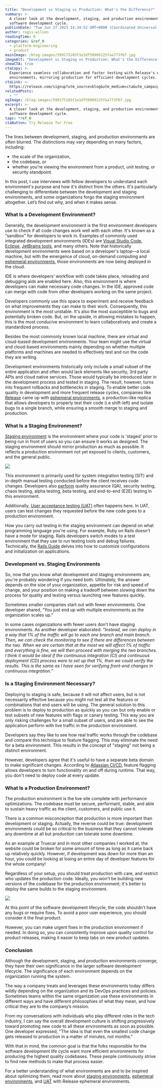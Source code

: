 ```yaml
---
title: "Development vs Staging vs Production: What's the Difference?"
summary: >-
  A closer look at the development, staging, and production environments of the
  software development cycle.
publishDate: "Tue Jun 27 2023 14:34:52 GMT+0000 (Coordinated Universal Time)"
author: regis-wilson
readingTime: 8
categories: &ref_0
  - platform-engineering
  - product
mainImage: /blog-images/599175103f1e1df59989125faa773f6f.jpg
imageAlt: "Development vs Staging vs Production: What's the Difference?"
showCTA: true
ctaCopy: >-
  Experience seamless collaboration and faster testing with Release's ephemeral
  environments, mirroring production for efficient development cycles.
ctaLink: >-
  https://release.com/signup?utm_source=blog&utm_medium=cta&utm_campaign=blog-cta&utm_content=development-vs-staging-vs-production-whats-the-difference
relatedPosts:
  - ""
ogImage: /blog-images/599175103f1e1df59989125faa773f6f.jpg
excerpt: >-
  A closer look at the development, staging, and production environments of the
  software development cycle.
tags: *ref_0
ctaButton: Try Release for Free
---
```


The lines between development, staging, and production environments are often blurred. The distinctions may vary depending on many factors, including:

- the scale of the organization,
- the codebase, or
- whether you're viewing the environment from a product, unit testing, or security standpoint.

In this post, I use interviews with fellow developers to understand each environment's purpose and how it's distinct from the others. It's particularly challenging to differentiate between the development and staging environments, and some organizations forgo the staging environment altogether. Let’s find out why, and when it makes sense.

### **What Is a Development Environment?**

Generally, the development environment is the first environment developers use to check if all code changes work well with each other. It's known as a “sandbox” for developers to work in. Examples of commonly used integrated development environments (IDEs) are [Visual Studio Code](https://code.visualstudio.com/), [Eclipse,](https://www.eclipse.org/ide/) [JetBrains tools](https://www.jetbrains.com/), and many others. Note that historically development environments were based on a developer's laptop—a local machine, but with the emergence of cloud, on-demand computing and [ephemeral environments](http://releasehub.com/ephemeral-environments), those environments are now being deployed in the cloud.

IDE is where developers’ workflow with code takes place, reloading and debugging aids are enabled here. Also, this environment is where developers can make necessary code changes. In the IDE, approved code can merge with code from other developers working on the same project.

Developers commonly use this space to experiment and receive feedback on what improvements they can make to their work. Consequently, this environment is the most unstable. It's also the most susceptible to bugs and potentially broken code. But, on the upside, in allowing mistakes to happen, this is the most conducive environment to learn collaboratively and create a standardized process.  

Besides the most commonly known local machine, there are virtual and cloud-based development environments. Your team might use the virtual and cloud-based environments mainly depending on whether multiple platforms and machines are needed to effectively test and run the code they are writing.

Development environments historically only include a small subset of the entire application and often would lack elements like security, 3rd party APIs and cloud native services. Those would typically be introduced later in the development process and tested in staging. The result, however, turns into frequent rollbacks and bottlenecks in staging. To enable better code quality in development and more frequent release cycles, companies like [Release](https://release.com/) came up with [ephemeral environments](http://release.com/ephemeral-environments), a production-like replica that allows developers to properly test their code (i.e shift-left) and isolate bugs to a single branch, while ensuring a smooth merge to staging and production.

### What Is a Staging Environment?

[Staging environment](https://release.com/staging-environments) is the environment where your code is 'staged' prior to being run in front of users so you can ensure it works as designed. The staging environment should mirror production as much as possible. It reflects a production environment not yet exposed to clients, customers, and the general public.

![](/blog-images/7889fa49b5c1fd3e80dd96dda8886942.png)

This environment is primarily used for system integration testing (SIT) and in-depth manual testing conducted before the client receives code changes. Developers also [perform](https://www.unitrends.com/blog/development-test-environments) quality assurance (QA), security testing, chaos testing, alpha testing, beta testing, and end-to-end (E2E) testing in this environment.

Additionally, [User acceptance testing (UAT)](https://release.com/user-acceptance-testing-with-ephemeral-environments) often happens here. In UAT, users can test changes they requested before the new code goes to a production environment.

How you carry out testing in the staging environment can depend on what programming language you're using. For example, Ruby on Rails doesn't have a mode for staging. Rails developers switch modes to a test environment that they use to run testing tools and debug failures. Technically, the [Rails Guide](https://guides.rubyonrails.org/configuring.html) delves into how to customize configurations and initialization on applications.

### **Development vs. Staging Environments**

So, now that you know what development and staging environments are, you're probably wondering if you need both. Ultimately, the answer depends on the size of your organization, appetite for risk and speed of change, and your position on making a tradeoff between slowing down the process for quality and testing versus launching new features quickly.

Sometimes smaller companies start out with fewer environments. One developer shared, “You just end up with multiple environments as the organization scales up.”  

In some cases organizations with fewer users don't have staging environments. As another developer elaborated: _“Instead, we can deploy in a way that 1% of the traffic will go to each one branch and main branch. Then, we can check the monitoring to see if there are differences between the two. When we are certain that at the most we will affect 1% of traffic and everything is fine, we will then proceed with merging the two branches. I think it would be ideal if the continuous integration (CI) and continuous deployment (CD) process were to set up that 1%, then we could verify the results. This is the same as I have seen for verifying front-end changes in continuous integration.”_

### **Is a Staging Environment Necessary?**

Deploying to staging is safe, because it will not affect users, but is not necessarily effective because you might not test all the features or combinations that end users will be using. The general solution to this problem is to deploy to production as quickly as you can but only enable or test subsets of new features with flags or canary testing. This way you are only risking challenges for a small subset of users, and are able to see the application perform with live traffic in the production environment.

Developers say they like to see how real traffic works through the codebase and compare this technique to feature flagging. This may eliminate the need for a beta environment. This results in the concept of "staging" not being a distinct environment.

However, developers agree that it's useful to have a separate beta domain to make significant changes. According to [Atlassian CI/CD](https://www.atlassian.com/continuous-delivery/principles/feature-flags), feature flagging allows developers to turn functionality on and off during runtime. That way, you don't need to deploy code at every update.

### **What Is a Production Environment?**

The production environment is the live site complete with performance optimizations. The codebase must be secure, performant, stable, and able to sustain heavy traffic as the client, customers, and public use it.  

There is a common misconception that production is more important than development or staging. Actually, the reverse could be true: development environments could be so critical to the business that they cannot tolerate any downtime at all but production can tolerate some downtime.

As an example at Truecar and in most other companies I worked at, the website could be broken for some amount of time as long as it came back up relatively quickly. However, if development was down for more than an hour, you could be looking at losing an entire day of developer features for the whole company!

Regardless of your setup, you should treat production with care, and restrict who updates the production code. Ideally, you won't be building new versions of the codebase for the production environment; it's better to deploy the same builds to the staging environment.

![](/blog-images/436b6ae884f81c86dc705a7163ab8dfa.png)

At this point of the software development lifecycle, the code shouldn't have any bugs or require fixes. To avoid a poor user experience, you should consider it the final product.

However, you can make urgent fixes in the production environment if needed. In doing so, you can consistently improve upon quality control for product releases, making it easier to keep tabs on new product updates.

### **Conclusion**

Although the development, staging, and production environments converge, they have their own significance in the larger software development lifecycle. The significance of each environment depends on the organization running the system.

The way a company treats and leverages these environments today differs wildly depending on the organization and its DevOps practices and policies. Sometimes teams within the same organization use these environments in different ways and have different philosophies of what they mean, and how critical they are to the company’s mission.

From my conversations with individuals who play different roles in the tech industry, I can say the overall development culture is shifting progressively toward promoting new code to all these environments as soon as possible. One developer expressed, "The idea is that even the smallest code change gets released to production in a matter of minutes, not months."

With that in mind, the common goal is that the folks responsible for the software development life cycle want more efficient environments for producing the highest quality codebases. These people continuously strive to find new methods to make that process easier.

For a better understanding of what environments are and to be inspired about optimizing them, read more about [staging environments](https://release.com/staging-environments), [ephemeral environments](https://release.com/ephemeral-environments), and [UAT](https://release.com/user-acceptance-testing-with-ephemeral-environments) with Release ephemeral environments.

‍
